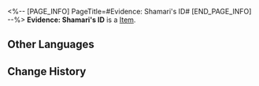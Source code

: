 <%-- [PAGE_INFO]
PageTitle=#Evidence: Shamari's ID#
[END_PAGE_INFO] --%>
{{Item Infobox
|title       = Evidence: Shamari's ID
|id          = 140341
|image       = Item Evidence- Shamari's ID.png
|type        = 
|invCategory = Missions
|rarity      = 3
|effect      = 
|description = The ID belonging to Shamari, a worker of the Talent Motivation Department in the Interastral Peace Corporation. Most IPC staff value their ID greatly. Apparently, some have even "installed" it onto their forehead, ensuring that they can show it off to people wherever they go. Sparkle probably left it at the crime scene to prove that she really did assault someone.
}}
'''Evidence: Shamari's ID''' is a [[Item]].

==Other Languages==
{{Other Languages
|en   = Evidence: Shamari's ID
|zhs  = 证物：沙马里的证件
|zht  = 證物：沙馬里的證件
|ja   = 証拠品：シャマリのIDカード
|ko   = 증거물: 샤마리의 사원증
|es   = Prueba: identificación de Shamari
|fr   = Preuve : Pièce d'identité de Shamari
|ru   = Улика: удостоверение Шамари
|th   = หลักฐาน: บัตรประจำตัวของ Shamari
|vi   = Vật Chứng: Giấy Tờ Của Shamari
|de   = Beweisstück: Shamaris Ausweis
|id   = Barang Bukti: Kartu ID Shamari
|pt   = Evidência: Identidade de Shamari
}}

==Change History==
{{Change History|2.0}}